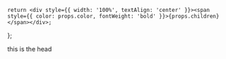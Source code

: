     return <div style={{ width: '100%', textAlign: 'center' }}><span style={{ color: props.color, fontWeight: 'bold' }}>{props.children}</span></div>;
};

<BoldText color="red">this is the head</BoldText>